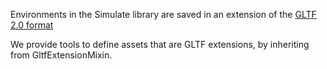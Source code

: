 <!--Copyright 2022 The HuggingFace Team. All rights reserved.

Licensed under the Apache License, Version 2.0 (the "License"); you may not use this file except in compliance with
the License. You may obtain a copy of the License at

http://www.apache.org/licenses/LICENSE-2.0

Unless required by applicable law or agreed to in writing, software distributed under the License is distributed on
an "AS IS" BASIS, WITHOUT WARRANTIES OR CONDITIONS OF ANY KIND, either express or implied. See the License for the
specific language governing permissions and limitations under the License.
-->

Environments in the Simulate library are saved in an extension of the [GLTF 2.0 format](https://registry.khronos.org/glTF/)

We provide tools to define assets that are GLTF extensions, by inheriting from GltfExtensionMixin.
